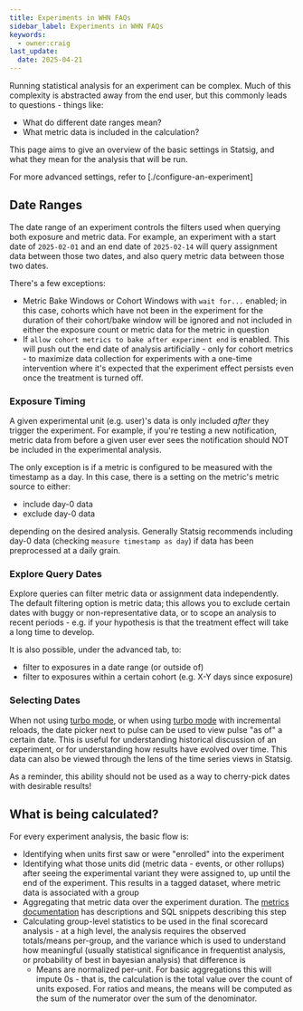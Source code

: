 ```yaml
---
title: Experiments in WHN FAQs
sidebar_label: Experiments in WHN FAQs
keywords:
  - owner:craig
last_update:
  date: 2025-04-21
---
```


Running statistical analysis for an experiment can be complex. Much of this complexity is abstracted away from the end user, but this commonly leads to questions - things like:

- What do different date ranges mean?
- What metric data is included in the calculation?

This page aims to give an overview of the basic settings in Statsig, and what they mean for the analysis that will be run.

For more advanced settings, refer to [./configure-an-experiment]

## Date Ranges

The date range of an experiment controls the filters used when querying both exposure and metric data. For example, an experiment with a start date of `2025-02-01` and an end date of `2025-02-14` will query assignment data between those two dates, and also query metric data between those two dates.

There's a few exceptions:

- Metric Bake Windows or Cohort Windows with `wait for...` enabled; in this case, cohorts which have not been in the experiment for the duration of their cohort/bake window will be ignored and not included in either the exposure count or metric data for the metric in question
- If `allow cohort metrics to bake after experiment end` is enabled. This will push out the end date of analysis artificially - only for cohort metrics - to maximize data collection for experiments with a one-time intervention where it's expected that the experiment effect persists even once the treatment is turned off.

### Exposure Timing

A given experimental unit (e.g. user)'s data is only included _after_ they trigger the experiment. For example, if you're testing a new notification, metric data from before a given user ever sees the notification should NOT be included in the experimental analysis.

The only exception is if a metric is configured to be measured with the timestamp as a day. In this case, there is a setting on the metric's metric source to either:

- include day-0 data
- exclude day-0 data

depending on the desired analysis. Generally Statsig recommends including day-0 data (checking `measure timestamp as day`) if data has been preprocessed at a daily grain.

### Explore Query Dates

Explore queries can filter metric data or assignment data independently. The default filtering option is metric data; this allows you to exclude certain dates with buggy or non-representative data, or to scope an analysis to recent periods - e.g. if your hypothesis is that the treatment effect will take a long time to develop.

It is also possible, under the advanced tab, to:

- filter to exposures in a date range (or outside of)
- filter to exposures within a certain cohort (e.g. X-Y days since exposure)

### Selecting Dates

When not using [turbo mode](./turbo.md), or when using [turbo mode](./turbo.md) with incremental reloads, the date picker next to pulse can be used to view pulse "as of" a certain date. This is useful for understanding historical discussion of an experiment, or for understanding how results have evolved over time. This data can also be viewed through the lens of the time series views in Statsig.

As a reminder, this ability should not be used as a way to cherry-pick dates with desirable results!

## What is being calculated?

For every experiment analysis, the basic flow is:

- Identifying when units first saw or were "enrolled" into the experiment
- Identifying what those units did (metric data - events, or other rollups) after seeing the experimental variant they were assigned to, up until the end of the experiment. This results in a tagged dataset, where metric data is associated with a group
- Aggregating that metric data over the experiment duration. The [metrics documentation](../configuration/metrics.md) has descriptions and SQL snippets describing this step
- Calculating group-level statistics to be used in the final scorecard analysis - at a high level, the analysis requires the observed totals/means per-group, and the variance which is used to understand how meaningful (usually statistical significance in frequentist analysis, or probability of best in bayesian analysis) that difference is
  - Means are normalized per-unit. For basic aggregations this will impute 0s - that is, the calculation is the total value over the count of units exposed. For ratios and means, the means will be computed as the sum of the numerator over the sum of the denominator.
